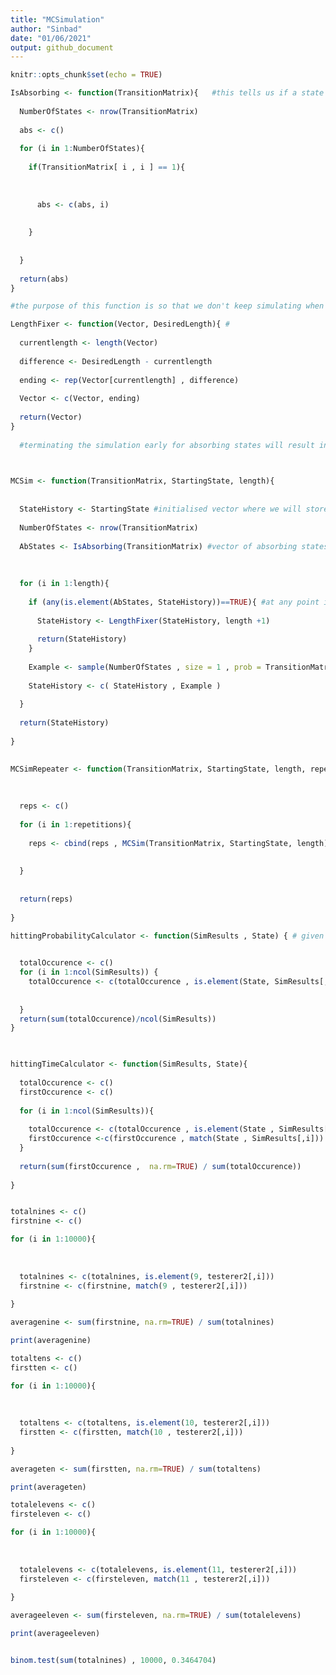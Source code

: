 ```yaml
---
title: "MCSimulation"
author: "Sinbad"
date: "01/06/2021"
output: github_document
---
```


```r
knitr::opts_chunk$set(echo = TRUE)
```




```r

IsAbsorbing <- function(TransitionMatrix){   #this tells us if a state in the transition matrix is absorbing or not - ie if the chance of moving from state a to state a on the next step is 1.
  
  NumberOfStates <- nrow(TransitionMatrix)
  
  abs <- c()
  
  for (i in 1:NumberOfStates){
    
    if(TransitionMatrix[ i , i ] == 1){
      
    
      
      abs <- c(abs, i)
      
      
    }
    
    
  }
  
  return(abs)
}

#the purpose of this function is so that we don't keep simulating when we know the MC is in an absorbing state. this will cut down the computation time

```


```r


LengthFixer <- function(Vector, DesiredLength){ #
  
  currentlength <- length(Vector)
  
  difference <- DesiredLength - currentlength
  
  ending <- rep(Vector[currentlength] , difference)
  
  Vector <- c(Vector, ending)
  
  return(Vector)
}
  
  #terminating the simulation early for absorbing states will result in output vectors of different lengths. this fixes a vector to a given length so that we can put them all in a matrix for analysis
  



```


```r

MCSim <- function(TransitionMatrix, StartingState, length){
  
  
  StateHistory <- StartingState #initialised vector where we will store results
  
  NumberOfStates <- nrow(TransitionMatrix)
  
  AbStates <- IsAbsorbing(TransitionMatrix) #vector of absorbing states in transition matrix
  
  
  
  for (i in 1:length){ 
    
    if (any(is.element(AbStates, StateHistory))==TRUE){ #at any point in the simulation if an element of the output vector is an absorbing state the simulation ends early
      
      StateHistory <- LengthFixer(StateHistory, length +1)
      
      return(StateHistory)
    }
    
    Example <- sample(NumberOfStates , size = 1 , prob = TransitionMatrix[ StateHistory[i] , ])
    
    StateHistory <- c( StateHistory , Example )
    
  }
  
  return(StateHistory)
  
}
  

```






```r

MCSimRepeater <- function(TransitionMatrix, StartingState, length, repetitions){ #to make our results useful, we run MCSim many times and collate the results for analysis. this function does this.
  
  
  
  reps <- c()
  
  for (i in 1:repetitions){
    
    reps <- cbind(reps , MCSim(TransitionMatrix, StartingState, length))
    
    
  }
  
  
  return(reps)
  
}
```


```r

hittingProbabilityCalculator <- function(SimResults , State) { # given simulation results and a state, find the probability that the state is reached. (hitting probability)

  
  totalOccurence <- c()
  for (i in 1:ncol(SimResults)) {
    totalOccurence <- c(totalOccurence , is.element(State, SimResults[,i]))
    
    
  }
  return(sum(totalOccurence)/ncol(SimResults))
}

  
```




```r

hittingTimeCalculator <- function(SimResults, State){
  
  totalOccurence <- c()
  firstOccurence <- c()
  
  for (i in 1:ncol(SimResults)){
    
    totalOccurence <- c(totalOccurence , is.element(State , SimResults[,i]))
    firstOccurence <-c(firstOccurence , match(State , SimResults[,i]))
  }
  
  return(sum(firstOccurence ,  na.rm=TRUE) / sum(totalOccurence))
  
}



```









```r


totalnines <- c()
firstnine <- c()

for (i in 1:10000){
  
  
  
  totalnines <- c(totalnines, is.element(9, testerer2[,i]))
  firstnine <- c(firstnine, match(9 , testerer2[,i]))
  
}

averagenine <- sum(firstnine, na.rm=TRUE) / sum(totalnines)

print(averagenine)
```


```r

totaltens <- c()
firstten <- c()

for (i in 1:10000){
  
  
  
  totaltens <- c(totaltens, is.element(10, testerer2[,i]))
  firstten <- c(firstten, match(10 , testerer2[,i]))
  
}

averageten <- sum(firstten, na.rm=TRUE) / sum(totaltens)

print(averageten)


```

```r

totalelevens <- c()
firsteleven <- c()

for (i in 1:10000){
  
  
  
  totalelevens <- c(totalelevens, is.element(11, testerer2[,i]))
  firsteleven <- c(firsteleven, match(11 , testerer2[,i]))
  
}

averageeleven <- sum(firsteleven, na.rm=TRUE) / sum(totalelevens)

print(averageeleven)



```

```r
binom.test(sum(totalnines) , 10000, 0.3464704)
```

